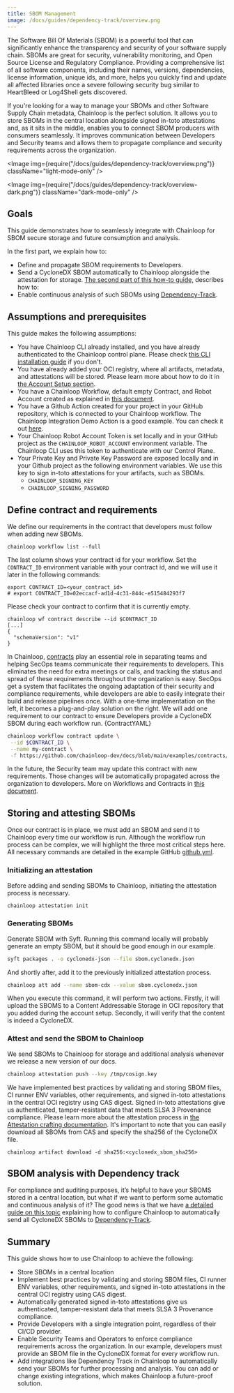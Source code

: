 ```yaml
---
title: SBOM Management
image: /docs/guides/dependency-track/overview.png
---
```


The Software Bill Of Materials (SBOM) is a powerful tool that can significantly enhance the transparency and security of your software supply chain. SBOMs are great for security, vulnerability monitoring, and Open Source License and Regulatory Compliance. Providing a comprehensive list of all software components, including their names, versions, dependencies, license information, unique ids, and more, helps you quickly find and update all affected libraries once a severe following security bug similar to HeartBleed or Log4Shell gets discovered.

If you're looking for a way to manage your SBOMs and other Software Supply Chain metadata, Chainloop is the perfect solution. It allows you to store SBOMs in the central location alongside signed in-toto attestations and, as it sits in the middle, enables you to connect SBOM producers with consumers seamlessly. It improves communication between Developers and Security teams and allows them to propagate compliance and security requirements across the organization.

<Image img={require("/docs/guides/dependency-track/overview.png")} className="light-mode-only" />

<Image img={require("/docs/guides/dependency-track/overview-dark.png")} className="dark-mode-only" />


## Goals

This guide demonstrates how to seamlessly integrate with Chainloop for SBOM secure storage and future consumption and analysis.

In the first part, we explain how to:
* Define and propagate SBOM requirements to Developers.
* Send a CycloneDX SBOM automatically to Chainloop alongside the attestation for storage.
[The second part of this how-to guide,](/guides/dependency-track) describes how to:
* Enable continuous analysis of such SBOMs using [Dependency-Track](https://github.com/DependencyTrack/dependency-track).

## Assumptions and prerequisites

This guide makes the following assumptions:
* You have Chainloop CLI already installed, and you have already authenticated to the Chainloop control plane. Please check [this CLI installation guide](/getting-started/installation) if you don't.
* You have already added your OCI registry, where all artifacts, metadata, and attestations will be stored. Please learn more about how to do it in [the Account Setup section](/getting-started/setup).
* You have a Chainloop Workflow, default empty Contract, and Robot Account created as explained in [this document](/getting-started/workflow-definition).
* You have a Github Action created for your project in your GitHub repository, which is connected to your Chainloop workflow. The Chainloop Integration Demo Action is a good example. You can check it out [here](https://github.com/chainloop-dev/integration-demo/blob/main/chainloop-demo/github-workflow/release.v1.yaml).
* Your Chainloop Robot Account Token is set locally and in your GitHub project as the `CHAINLOOP_ROBOT_ACCOUNT` environment variable. The Chainloop CLI uses this token to authenticate with our Control Plane.
* Your Private Key and Private Key Password are exposed locally and in your Github project as the following environment variables. We use this key to sign in-toto attestations for your artifacts, such as SBOMs.
  * `CHAINLOOP_SIGNING_KEY`
  * `CHAINLOOP_SIGNING_PASSWORD`

## Define contract and requirements

We define our requirements in the contract that developers must follow when adding new SBOMs. 
```
chainloop workflow list --full
```
The last column shows your contract id for your workflow. Set the `CONTRACT_ID` environment variable with your contract id, and we will use it later in the following commands:
```
export CONTRACT_ID=<your_contract_id>
# export CONTRACT_ID=02eccacf-ad1d-4c31-844c-e515484293f7 
```
Please check your contract to confirm that it is currently empty.
```
chainloop wf contract describe --id $CONTRACT_ID
[...]
{
  "schemaVersion": "v1"
}
```
In Chainloop, [contracts](/getting-started/workflow-definition#workflow-and-contract-creation) play an essential role in separating teams and helping SecOps teams communicate their requirements to developers. This eliminates the need for extra meetings or calls, and tracking the status and spread of these requirements throughout the organization is easy. SecOps get a system that facilitates the ongoing adaptation of their security and compliance requirements, while developers are able to easily integrate their build and release pipelines once. With a one-time implementation on the left, it becomes a plug-and-play solution on the right.
We will add one requirement to our contract to ensure Developers provide a CycloneDX SBOM during each workflow run.
<CodeBlock language="yaml" title="contract.yaml">
  {ContractYAML}
</CodeBlock>
```bash
chainloop workflow contract update \
 --id $CONTRACT_ID \
 --name my-contract \
 -f https://github.com/chainloop-dev/docs/blob/main/examples/contracts/sbom/cyclonedx.yaml
```
In the future, the Security team may update this contract with new requirements. Those changes will be automatically propagated across the organization to developers. More on Workflows and Contracts in [this document](/getting-started/workflow-definition).

## Storing and attesting SBOMs
Once our contract is in place, we must add an SBOM and send it to Chainloop every time our workflow is run. 
Although the workflow run process can be complex, we will highlight the three most critical steps here. All necessary commands are detailed in the example GitHub [github.yml](https://github.com/chainloop-dev/docs/blob/main/examples/ci-workflows/github.yaml).
### Initializing an attestation
Before adding and sending SBOMs to Chainloop, initiating the attestation process is necessary.
```bash
chainloop attestation init
```
### Generating SBOMs
Generate SBOM with Syft. Running this command locally will probably generate an empty SBOM, but it should be good enough in our example.

```bash
syft packages . -o cyclonedx-json --file sbom.cyclonedx.json
```
And shortly after, add it to the previously initialized attestation process. 
```bash
chainloop att add --name sbom-cdx --value sbom.cyclonedx.json
```

When you execute this command, it will perform two actions. Firstly, it will upload the SBOMS to a Content Addressable Storage in OCI repository that you added during the account setup. Secondly, it will verify that the content is indeed a CycloneDX.

### Attest and send the SBOM to Chainloop
We send SBOMs to Chainloop for storage and additional analysis whenever we release a new version of our docs. 

```bash
chainloop attestation push --key /tmp/cosign.key
```

We have implemented best practices by validating and storing SBOM files, CI runner ENV variables, other requirements, and signed in-toto attestations in the central OCI registry using CAS digest. Signed in-toto attestations give us authenticated, tamper-resistant data that meets SLSA 3 Provenance compliance. Please learn more about the attestation process in [the Attestation crafting documentation](/getting-started/attestation-crafting).
It's important to note that you can easily download all SBOMs from CAS and specify the sha256 of the CycloneDX file.
```
chainloop artifact download -d sha256:<cyclonedx_sbom_sha256>
```
## SBOM  analysis with Dependency track
For compliance and auditing purposes, it’s helpful to have your SBOMS stored in a central location, but what if we want to perform some automatic and continuous analysis of it? The good news is that we have [a detailed guide on this topic](/guides/dependency-track) explaining how to configure Chainloop to automatically send all CycloneDX SBOMs to [Dependency-Track](https://github.com/DependencyTrack/dependency-track). 

## Summary
This guide shows how to use Chainloop to achieve the following:

* Store SBOMs in a central location
* Implement best practices by validating and storing SBOM files, CI runner ENV variables, other requirements, and signed in-toto attestations in the central OCI registry using CAS digest. 
* Automatically generated signed in-toto attestations give us authenticated, tamper-resistant data that meets SLSA 3 Provenance compliance.
* Provide Developers with a single integration point, regardless of their CI/CD provider.
* Enable Security Teams and Operators to enforce compliance requirements across the organization. In our example, developers must provide an SBOM file in the CycloneDX format for every workflow run.
* Add integrations like Dependency Track in Chainloop to automatically send your SBOMs for further processing and analysis. You can add or change existing integrations, which makes Chainloop a future-proof solution.

